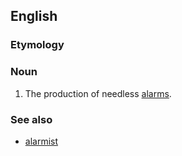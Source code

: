 ==English==

===Etymology===
{{suffix|alarm|ism}}

===Noun===
{{wikipedia}}
{{en-noun|-}}

# The production of needless [[alarm]]s.

===See also===
*[[alarmist]]